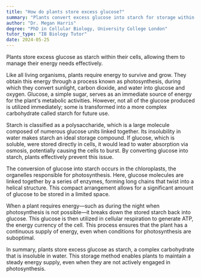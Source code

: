 ```yaml
---
title: "How do plants store excess glucose?"
summary: "Plants convert excess glucose into starch for storage within their cells, providing a reserve of energy that can be utilized when needed."
author: "Dr. Megan Harris"
degree: "PhD in Cellular Biology, University College London"
tutor_type: "IB Biology Tutor"
date: 2024-05-25
---
```


Plants store excess glucose as starch within their cells, allowing them to manage their energy needs effectively.

Like all living organisms, plants require energy to survive and grow. They obtain this energy through a process known as photosynthesis, during which they convert sunlight, carbon dioxide, and water into glucose and oxygen. Glucose, a simple sugar, serves as an immediate source of energy for the plant's metabolic activities. However, not all of the glucose produced is utilized immediately; some is transformed into a more complex carbohydrate called starch for future use.

Starch is classified as a polysaccharide, which is a large molecule composed of numerous glucose units linked together. Its insolubility in water makes starch an ideal storage compound. If glucose, which is soluble, were stored directly in cells, it would lead to water absorption via osmosis, potentially causing the cells to burst. By converting glucose into starch, plants effectively prevent this issue.

The conversion of glucose into starch occurs in the chloroplasts, the organelles responsible for photosynthesis. Here, glucose molecules are linked together by a series of enzymes, forming long chains that twist into a helical structure. This compact arrangement allows for a significant amount of glucose to be stored in a limited space.

When a plant requires energy—such as during the night when photosynthesis is not possible—it breaks down the stored starch back into glucose. This glucose is then utilized in cellular respiration to generate ATP, the energy currency of the cell. This process ensures that the plant has a continuous supply of energy, even when conditions for photosynthesis are suboptimal.

In summary, plants store excess glucose as starch, a complex carbohydrate that is insoluble in water. This storage method enables plants to maintain a steady energy supply, even when they are not actively engaged in photosynthesis.
    